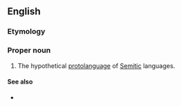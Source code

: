 ==English==
{{wikipedia}}

===Etymology===
{{prefix|en|proto|Semitic}}

===Proper noun===
{{en-proper noun}}

# The hypothetical [[protolanguage]] of [[Semitic]] languages.

====See also====
* {{langcat|sem-pro}}